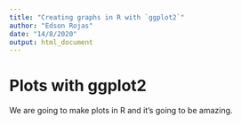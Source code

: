 ```yaml
---
title: "Creating graphs in R with `ggplot2`"
author: "Edson Rojas"
date: "14/8/2020"
output: html_document
---
```


# Plots with ggplot2

We are going to make plots in R and it's going to be amazing.